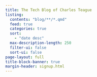 ```yaml
---
title: The Tech Blog of Charles Teague
listing: 
  contents: "blog/**/*.qmd"
  feed: true
  categories: true
  sort:
    - "date desc"
  max-description-length: 250
  filter-ui: false
  sort-ui: false
page-layout: full
title-block-banner: true
margin-header: signup.html
---
```

